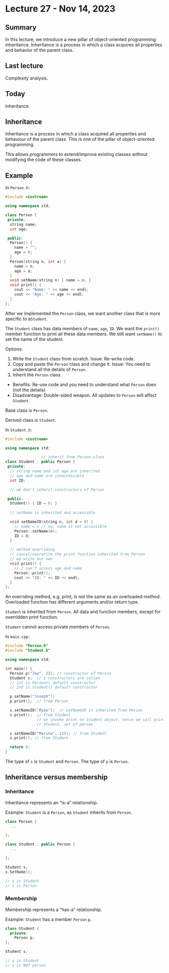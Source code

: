 # Lecture 27 - Nov 14, 2023

## Summary

In this lecture, we introduce a new pillar of object-oriented programming:
inheritance. Inheritance is a process in which a class acquires all properties
and behavior of the parent class.

## Last lecture

Complexity analysis.

## Today

Inheritance.

## Inheritance

Inheritance is a process in which a class acquired all properties and behaviour
of the parent class. This is one of the pillar of object-oriented programming.

This allows programmers to extend/improve existing classes without modifying the
code of these classes.

::: {.callout-note icon=false}
## Example

In `Person.h`:

```cpp
#include <iostream>

using namespace std;

class Person {
 private:
  string name;
  int age;

 public:
  Person() {
    name = "";
    age = 0;
  }
  Person(string n, int a) {
    name = n;
    age = a;
  }
  void setName(string n) { name = n; }
  void print() {
    cout << "Name: " << name << endl;
    cout << "Age: " << age << endl;
  }
};
```

After we implemented the `Person` class, we want another class that is more 
specific to a`Student`.

The `Student` class has data members of `name`, `age`, `ID`. We want the 
`print()` member function to print all these data members. We still want 
`setName()` to set the name of the student.

Options:

1. Write the `Student` class from scratch. Issue: Re-write code.
2. Copy and paste the `Person` class and change it. Issue: You need to
   understand all the details of `Person`.
3. Inherit the `Person` class.
  * Benefits: Re-use code and you need to understand what `Person` does
    (not the details)
  * Disadvantage: Double-sided weapon. All updates to `Person` will affect
    `Student`.

Base class is `Person`.

Derived class is `Student`.

In `Student.h`:

```cpp
#include <iostream>

using namespace std;

                // inherit from Person class
class Student : public Person {
 private:
  // string name and int age are inherited
  // age and name are innaccessible  
  int ID;

  // we don't inherit constructors of Person

 public:
  Student() { ID = 0; }
  
  // setName is inherited and accessible

  void setNameID(string n, int d = 0) {
    // name = n // no, name is not accessible
    Person::setName(n);
    ID = d;
  }

  // method overriding
  // cancel/overwrite the print function inherited from Person
  // we write our own
  void print() {
    // I can't access age and name
    Person::print();
    cout << "ID: " << ID << endl;
  }
};
```

An overriding method, e.g. print, is not the same as an overloaded method.
Overloaded function has different arguments and/or return type.

`Student` is inherited from `Person`. All data and function members, except for
overridden print function.

`Student` cannot access private members of `Person`.

In `main.cpp`:

```cpp
#include "Person.h"
#include "Student.h"

using namespace std;

int main() {
  Person p("Joe", 23); // constructor of Person
  Student s;  // 2 constructors are called
  // 1st is Person() default constructor
  // 2nd is Student() default constructor

  p.setName("Joseph");
  p.print();  // from Person

  s.setNameID("Ryan");  // setNameID is inherited from Person
  s.print();  // from Student
              // we invoke print on Student object, hence we call print of
              // Student, not of person

  s.setNameID("Marina", 125); // from Student
  s.print(); // from Student

  return 0;
}
```

The type of `s` is `Student` and `Person`. The type of `p` is `Person`.
:::

## Inheritance versus membership

### Inheritance

Inheritance represents an "is-a" relationship.

Example: `Student` is a `Person`, as `Student` inherits from `Person`.

```cpp
class Person {
  ...

};

class Student : public Person {
  ...

};

Student s;
s.SetName();

// s is Student
// s is Person
```

### Membership

Membership represents a "has-a" relationship.

Example: `Student` has a member `Person` `p`.

```cpp
class Student {
  private:
    Person p;
};

Student s;

// s is Student
// s is NOT person
```
